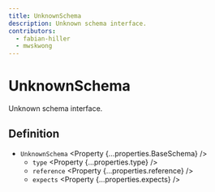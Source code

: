 ```yaml
---
title: UnknownSchema
description: Unknown schema interface.
contributors:
  - fabian-hiller
  - mwskwong
---
```



# UnknownSchema

Unknown schema interface.

## Definition

- `UnknownSchema` <Property {...properties.BaseSchema} />
  - `type` <Property {...properties.type} />
  - `reference` <Property {...properties.reference} />
  - `expects` <Property {...properties.expects} />
